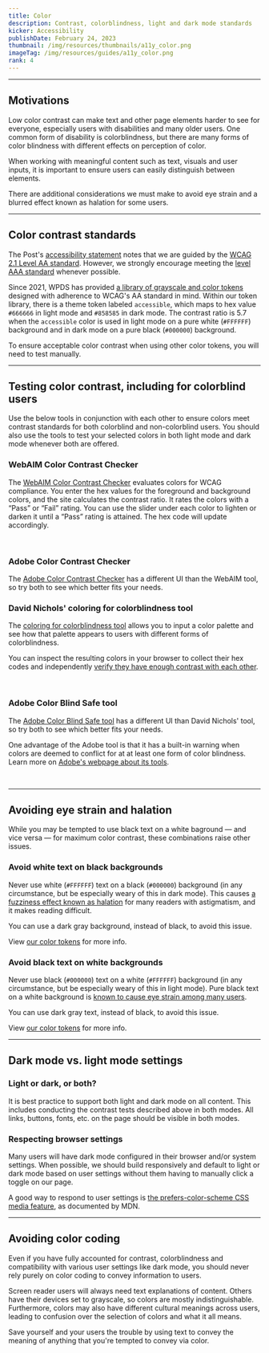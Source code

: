 ```yaml
---
title: Color
description: Contrast, colorblindness, light and dark mode standards
kicker: Accessibility
publishDate: February 24, 2023
thumbnail: /img/resources/thumbnails/a11y_color.png
imageTag: /img/resources/guides/a11y_color.png
rank: 4
---
```


---

## Motivations

Low color contrast can make text and other page elements harder to see for everyone, especially users with disabilities and many older users. One common form of disability is colorblindness, but there are many forms of color blindness with different effects on perception of color.

When working with meaningful content such as text, visuals and user inputs, it is important to ensure users can easily distinguish between elements.

There are additional considerations we must make to avoid eye strain and a blurred effect known as halation for some users.

---

## Color contrast standards

The Post's [accessibility statement](https://www.washingtonpost.com/accessibility/) notes that we are guided by the [WCAG 2.1 Level AA standard](https://www.w3.org/WAI/WCAG21/quickref/?showtechniques=143). However, we strongly encourage meeting the [level AAA standard](https://www.w3.org/WAI/WCAG21/quickref/?showtechniques=143%2C146) whenever possible.

Since 2021, WPDS has provided [a library of grayscale and color tokens](/foundations/color) designed with adherence to WCAG's AA standard in mind. Within our token library, there is a theme token labeled `accessible`, which maps to hex value `#666666` in light mode and `#858585` in dark mode. The contrast ratio is 5.7 when the `accessible` color is used in light mode on a pure white (`#FFFFFF`) background and in dark mode on a pure black (`#000000`) background.

To ensure acceptable color contrast when using other color tokens, you will need to test manually.

---

## Testing color contrast, including for colorblind users

Use the below tools in conjunction with each other to ensure colors meet contrast standards for both colorblind and non-colorblind users. You should also use the tools to test your selected colors in both light mode and dark mode whenever both are offered.

### WebAIM Color Contrast Checker

The [WebAIM Color Contrast Checker](https://webaim.org/resources/contrastchecker/) evaluates colors for WCAG compliance. You enter the hex values for the foreground and background colors, and the site calculates the contrast ratio. It rates the colors with a “Pass” or “Fail” rating. You can use the slider under each color to lighten or darken it until a “Pass” rating is attained. The hex code will update accordingly.

<Container>
  <Box css={{ display: "flex", justifyContent: "center", margin: "auto" }}>
    <InlineImage
      width={836}
      height={448}
      src="/images/webaim-contrast-checker.png"
      alt="Screenshot of the WebAIM Color Contrast Checker shows #AE726A — a shade of brown — selected as the foreground color, and #FFFFFF — pure white — selected as the background color. The contrast ratio is listed below as 3.87:1. Below that, examples of the color combo are shown for normal text, large text and graphical objects and user interface components, along with notes on whether the selected color combo passes WCAG AA and/or AAA standards in each scenario."
    />
  </Box>
</Container>
<br />

### Adobe Color Contrast Checker

The [Adobe Color Contrast Checker](https://color.adobe.com/create/color-contrast-analyzer) has a different UI than the WebAIM tool, so try both to see which better fits your needs.

### David Nichols' coloring for colorblindness tool

The [coloring for colorblindness tool](https://davidmathlogic.com/colorblind/#%23D81B60-%231E88E5-%23FFC107-%23004D40) allows you to input a color palette and see how that palette appears to users with different forms of colorblindness.

You can inspect the resulting colors in your browser to collect their hex codes and independently [verify they have enough contrast with each other](#WebAIM%20Color%20Contrast%20Checker).

<Container>
  <Box css={{ display: "flex", justifyContent: "center", margin: "auto" }}>
    <InlineImage
      width={836}
      height={448}
      src="/images/coloring-for-colorblindness.png"
      alt="Screenshot of the coloring for colorblindness tool shows a color palette of red, light blue, mustard yellow and dark green squares stacked. Three stacks of squares to the right of it show the colors' different appearances to people with three forms of colorblindness: protanopia, deuteranopia and tritanopia."
    />
  </Box>
</Container>
<br />

### Adobe Color Blind Safe tool

The [Adobe Color Blind Safe tool](https://color.adobe.com/create/color-accessibility) has a different UI than David Nichols' tool, so try both to see which better fits your needs.

One advantage of the Adobe tool is that it has a built-in warning when colors are deemed to conflict for at at least one form of color blindness. Learn more on [Adobe's webpage about its tools](https://helpx.adobe.com/creative-cloud/adobe-color-accessibility-tools.html).

<Container>
  <Box css={{ display: "flex", justifyContent: "center", margin: "auto" }}>
    <InlineImage
      width={836}
      height={448}
      src="/images/adobe-color-blind-safe.png"
      alt="Screenshot of the Adobe Color Blind Safe tool shows that two of the colors the user selected are in conflict for the color blindness known as Protanopia. The Adobe tool looks similar to the WebAIM one, but the palette is oriented sideways, and the colorblindness versions are stacked below it. There is also a color wheel with markers on it for each color in the palette."
    />
  </Box>
</Container>
<br />

---

## Avoiding eye strain and halation

While you may be tempted to use black text on a white baground — and vice versa — for maximum color contrast, these combinations raise other issues.

### Avoid white text on black backgrounds

Never use white (`#FFFFFF`) text on a black (`#000000`) background (in any circumstance, but be especially weary of this in dark mode). This causes [a fuzziness effect known as halation](https://medium.com/@h_locke/why-dark-mode-causes-more-accessibility-issues-than-it-solves-d2f8359bb46a) for many readers with astigmatism, and it makes reading difficult.

You can use a dark gray background, instead of black, to avoid this issue.

View [our color tokens](/foundations/color) for more info.

### Avoid black text on white backgrounds

Never use black (`#000000`) text on a white (`#FFFFFF`) background (in any circumstance, but be especially weary of this in light mode). Pure black text on a white background is [known to cause eye strain among many users](https://uxmovement.com/content/why-you-should-never-use-pure-black-for-text-or-backgrounds/).

You can use dark gray text, instead of black, to avoid this issue.

View [our color tokens](/foundations/color) for more info.

---

## Dark mode vs. light mode settings

### Light or dark, or both?

It is best practice to support both light and dark mode on all content. This includes conducting the contrast tests described above in both modes. All links, buttons, fonts, etc. on the page should be visible in both modes.

### Respecting browser settings

Many users will have dark mode configured in their browser and/or system settings. When possible, we should build responsively and default to light or dark mode based on user settings without them having to manually click a toggle on our page.

A good way to respond to user settings is [the prefers-color-scheme CSS media feature](https://developer.mozilla.org/en-US/docs/Web/CSS/@media/prefers-color-scheme), as documented by MDN.

---

## Avoiding color coding

Even if you have fully accounted for contrast, colorblindness and compatibility with various user settings like dark mode, you should never rely purely on color coding to convey information to users.

Screen reader users will always need text explanations of content. Others have their devices set to grayscale, so colors are mostly indistinguishable. Furthermore, colors may also have different cultural meanings across users, leading to confusion over the selection of colors and what it all means.

Save yourself and your users the trouble by using text to convey the meaning of anything that you're tempted to convey via color.
